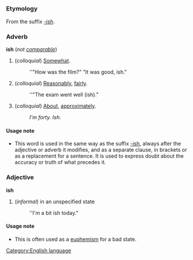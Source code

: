 =={{en}}==
[[Category:English language]]
===Etymology===
From the suffix ''[[-ish]]''.
===Adverb===
'''ish''' (''not [[comparable]]'')

#(''colloquial'') [[Somewhat]].
#:''"How was the film?" "It was good, ish."
#(''colloquial'') [[Reasonably]], [[fairly]].
#:''"The exam went well (ish)."
#(''colloquial'') [[About]], [[approximately]].
#:''I'm forty.  Ish.''

====Usage note====
*This word is used in the same way as the suffix [[-ish]], always after the adjective or adverb it modifies, and as a separate clause, in brackets or as a replacement for a sentence.  It is used to express doubt about the accuracy or truth of what precedes it.

===Adjective===
'''ish'''

#(''informal'') in an unspecified state
#:''I'm a bit ish today."

====Usage note====
*This is often used as a [[euphemism]] for a bad state.